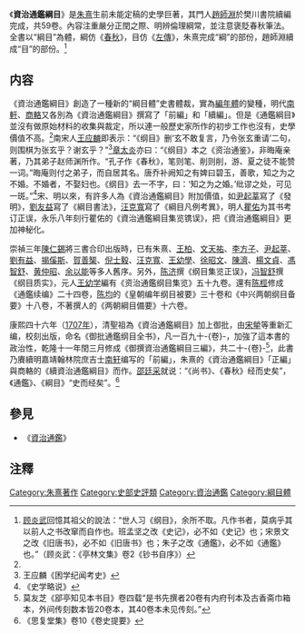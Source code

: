 《'''資治通鑑綱目'''》是[[朱熹|朱熹]]生前未能定稿的史學巨著，其門人[[趙師淵|趙師淵]]於樊川書院續編完成，共59卷。內容注重嚴分正閏之際、明辨倫理綱常，並注意褒貶春秋筆法。全書以“綱目”為體，綱仿《[[春秋_(史書)|春秋]]》，目仿《[[左傳|左傳]]》，朱熹完成“綱”的部份，趙師淵續成“目”的部份。<ref name=":0">[[顾炎武|顾炎武]]回憶其祖父的說法：“世人习《纲目》，余所不取。凡作书者，莫病乎其以前人之书改窜而自作也。班孟坚之改《史记》，必不如《史记》也；宋景文之改《旧唐书》，必不如《旧唐书》也；朱子之改《通鑑》，必不如《通鑑》也。”（顾炎武：《亭林文集》卷2《钞书自序》）</ref>

==内容==
《資治通鑑綱目》創造了一種新的“綱目體”史書體裁，實為[[編年體|編年體]]的變種，明代[[南軒|南軒]]、[[商輅|商輅]]又各別為《資治通鑑綱目》撰寫了「前編」和「續編」。但是《通鑑綱目》並沒有做原始材料的收集與裁定，所以連一般歷史家所作的初步工作也沒有，史學價值不高。<ref name=":0" />南宋人[[王应麟|王应麟]]即表示：“《纲目》删‘玄不敢复言，乃令张玄重请’二句，则围棋为张玄乎？谢玄乎？”<ref>王应麟《困学纪闻考史》</ref>[[章太炎|章太炎]]亦曰：“《纲目》本之《资治通鉴》，非晦庵亲著，乃其弟子赵师渊所作。“孔子作《春秋》，笔则笔、削则削，游、夏之徒不能赞一词。”晦庵则付之弟子，而自居其名。唐乔补阙知之有婢曰碧玉，善歌，知之为之不婚。不婚者，不娶妇也。《纲目》去一不字，曰：‘知之为之婚。’纰谬之处，可见一斑。”<ref>《史学略说》</ref>宋、明以來，有許多人為《資治通鑑綱目》附加價值，如[[尹起莘|尹起莘]]寫了《發明》，[[劉友益|劉友益]]寫了《綱目書法》，[[汪克寬|汪克寬]]寫了《綱目凡例考異》，明人[[瞿佑|瞿佑]]为其书考订正误，永乐八年刻行瞿佑的《資治通鑑綱目集览镌误》，把《資治通鑑綱目》更加神秘化。

崇禎三年[[陳仁錫|陳仁錫]]將三書合印出版時，已有朱熹、[[王柏|王柏]]、[[文天祐|文天祐]]、[[李方子_(南宋)|李方子]]、[[尹起莘|尹起莘]]、[[劉有益|劉有益]]、[[揭傒斯|揭傒斯]]、[[賀善榘|賀善榘]]、[[倪士毅|倪士毅]]、[[汪克寬|汪克寬]]、[[王幼學|王幼學]]、[[徐昭文|徐昭文]]、[[陳濟|陳濟]]、[[楊文貞|楊文貞]]、[[馮智舒|馮智舒]]、[[黄仲昭|黄仲昭]]、[[余以能|余以能]]等多人舊序。另外，[[陈济|陈济]]撰《纲目集览正误》，[[冯智舒|冯智舒]]撰《纲目质实》，元人[[王幼学|王幼学]]編有《资治通鑑纲目集览》五十九卷。還有[[陈桱|陈桱]]修成《通鑑续编》二十四卷，[[陈均|陈均]]的《皇朝编年纲目被要》三十卷和《中兴两朝纲目备要》十八卷，不著撰人的《两朝綱目備要》十六卷。

康熙四十六年（[[1707年|1707年]]），清聖祖為《資治通鑑綱目》加上御批，由[[宋犖|宋犖]]等重新汇编，校刻出版，命名《御批通鑑纲目全书》，凡一百九十-{卷}-，加強了這本書的政治性，乾隆十一年閏三月修成《御撰資治通鑑綱目三編》，共二十-{卷}-<ref>莫友芝《郘亭知见本书目》卷四载“是书先撰者20卷有内府刊本及古香斋巾箱本，外间传刻数本皆20卷本，其40卷本未见传刻。”</ref>，此書乃賡續明嘉靖翰林院庶吉士[[南轩|南轩]]编写的「前編」，朱熹的《資治通鑑綱目》「正編」與商輅的《續資治通鑑綱目》而作。[[邵廷采|邵廷采]]就说：“《尚书》、《春秋》经而史矣”，《通鑑》、《綱目》“史而经矣”。<ref>《思复堂集》卷10《卷史提要》</ref>

==參見==
* 《[[資治通鑑|資治通鑑]]》
{{Wikisource further reading}}

==注釋==
<div class="references-small">
<references />
</div>

[[Category:朱熹著作|Category:朱熹著作]]
[[Category:史部史評類|Category:史部史評類]]
[[Category:資治通鑑|Category:資治通鑑]]
[[Category:綱目體|Category:綱目體]]